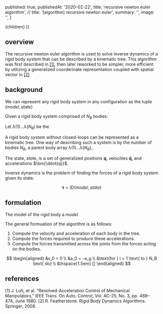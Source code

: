 
  published: true,
  publishedAt: '2020-02-22',
  title: 'recursive newton euler algorithm',
  // title: '[algorithm] recursive newton euler',
  summary: '',
  image: '',
}

  <BlogPost path={router.pathname} meta={meta}>
    {children}
  </BlogPost>
))

## overview

The recursive newton euler algorithm is used to solve inverse dynamics of a
rigid body system that can be described by a kinematic tree. This algorithm was
first described in [[1]](#references-1), then later reworked to be simpler, more
efficient by utilizing a generalized coorderinate representation coupled with
spatial vector in [[2]](#references-2) 

<!--
What problem the algorithm is solving.
What the formulation of that problem is.
What is the input to the algorithm.
What is the output of the algorithm.
What is the space/time complexity of the algorithm.
-->

## background

We can represent any rigid body system in any configuration as the tuple $(\textit{model},\textit{state})$

Given a rigid body system comprised of $N_B$ bodies:

Let $\lambda(1)...\lambda(N_B)$ be the 


A rigid body system without closed-loops can be represented as a kinematic tree. One
way of describing such a system is by the number of bodies $N_B$, a parent body array
$\lambda(1) ...\lambda(N_B)$,.

The state, $\textit{state}$, is a set of generalized positions $\bm{q}$,
velocities $\bm{\dot{q}}$, and accelerations $\bm{\ddot{q}}$.

Inverse dynamics is the problem of finding the forces of a rigid body system given its state.

$$
\bm{\tau} = \text{ID}(\textit{model},\textit{state})
$$

## formulation

The model of the rigid body a $\textit{model}$ 



The general formuation of the algorithm is as follows:

1. Compute the velocity and acceleration of each body in the tree.
2. Compute the forces required to produce these accelerations.
3. Compute the forces transmitted across the joints from the forces acting on
the bodies.

$$
\begin{aligned}
&v_0 = 0 \\
&a_0 = -a_g \\
&\text{for } i = 1 \text{ to } N_B \text{ do} \\
&\hspace{1.5em} []
\end{aligned}
$$

## references


<Anchor id="references-1">
  [1]  J. Luh, et al. "Resolved-Acceleration Control of Mechanical Manipulators," IEEE Trans. On Auto. Control, Vol. AC-25, No. 3, pp. 468– 474, June 1980.
</Anchor>
<Anchor id="references-2">
  [2]  R. Featherstone. Rigid Body Dynamics Algorithms. Springer, 2008.
</Anchor>

